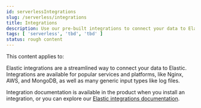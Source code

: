 ```yaml
---
id: serverlessIntegrations
slug: /serverless/integrations
title: Integrations
description: Use our pre-built integrations to connect your data to Elastic.
tags: [ 'serverless', 'tbd', 'tbd' ]
status: rough content
---
```


<DocBadge template="technical preview" />
This content applies to: <DocBadge template="observability" slug="/serverless/observability/what-is-observability-serverless" /> <DocBadge template="security" slug="/serverless/security/what-is-security-serverless" /> 

Elastic integrations are a streamlined way to connect your data to Elastic.
Integrations are available for popular services and platforms, like Nginx, AWS, and MongoDB,
as well as many generic input types like log files.

Integration documentation is available in the product when you install an integration,
or you can explore our [Elastic integrations documentation](https://docs.elastic.co/integrations).
